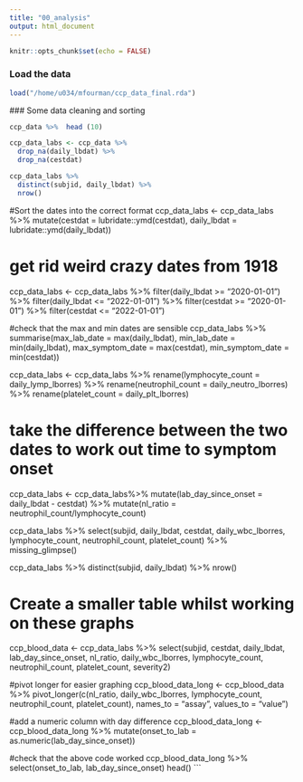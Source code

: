 ```yaml
---
title: "00_analysis"
output: html_document
---
```


```r
knitr::opts_chunk$set(echo = FALSE)
```

### Load the data 

```r
load("/home/u034/mfourman/ccp_data_final.rda")
```

### Some data cleaning and sorting
```r
ccp_data %>%  head (10)
```



```r
ccp_data_labs <- ccp_data %>%
  drop_na(daily_lbdat) %>% 
  drop_na(cestdat) 

ccp_data_labs %>% 
  distinct(subjid, daily_lbdat) %>% 
  nrow()
```
#Sort the dates into the correct format
ccp_data_labs <- ccp_data_labs %>%
  mutate(cestdat = lubridate::ymd(cestdat),
         daily_lbdat = lubridate::ymd(daily_lbdat)) 

# get rid weird crazy dates from 1918
ccp_data_labs <- ccp_data_labs %>% 
  filter(daily_lbdat >= "2020-01-01") %>% 
  filter(daily_lbdat <= "2022-01-01") %>% 
  filter(cestdat >= "2020-01-01") %>% 
  filter(cestdat <= "2022-01-01")

#check that the max and min dates are sensible
ccp_data_labs %>%
  summarise(max_lab_date = max(daily_lbdat),
            min_lab_date = min(daily_lbdat),
            max_symptom_date = max(cestdat),
            min_symptom_date = min(cestdat))

ccp_data_labs <- ccp_data_labs %>% 
  rename(lymphocyte_count = daily_lymp_lborres) %>% 
  rename(neutrophil_count = daily_neutro_lborres) %>%
  rename(platelet_count = daily_plt_lborres)


# take the difference between the two dates to work out time to symptom onset
ccp_data_labs <- ccp_data_labs%>% 
  mutate(lab_day_since_onset = daily_lbdat - cestdat) %>% 
  mutate(nl_ratio = neutrophil_count/lymphocyte_count) 

ccp_data_labs %>% 
  select(subjid, daily_lbdat, cestdat, 
         daily_wbc_lborres, lymphocyte_count, neutrophil_count, 
         platelet_count) %>% 
  missing_glimpse()

ccp_data_labs %>% 
  distinct(subjid, daily_lbdat) %>% 
  nrow()


  

# Create a smaller table whilst working on these graphs
ccp_blood_data <- ccp_data_labs %>%
  select(subjid, cestdat, daily_lbdat, lab_day_since_onset, nl_ratio, 
         daily_wbc_lborres, lymphocyte_count, neutrophil_count, 
         platelet_count, severity2) 

#pivot longer for easier graphing
ccp_blood_data_long <- ccp_blood_data %>%
  pivot_longer(c(nl_ratio, 
                 daily_wbc_lborres, lymphocyte_count, neutrophil_count, 
                 platelet_count), 
               names_to = "assay", 
               values_to = "value")

#add a numeric column with day difference
ccp_blood_data_long <- ccp_blood_data_long %>% 
  mutate(onset_to_lab = as.numeric(lab_day_since_onset))

#check that the above code worked
ccp_blood_data_long %>%
  select(onset_to_lab, lab_day_since_onset)
  head()
```

